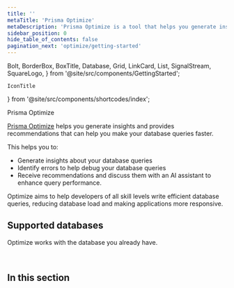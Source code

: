 ```yaml
---
title: ''
metaTitle: 'Prisma Optimize'
metaDescription: 'Prisma Optimize is a tool that helps you generate insights on your queries and recommends performance optimizations.'
sidebar_position: 0
hide_table_of_contents: false
pagination_next: 'optimize/getting-started'
---
```


  Bolt,
  BorderBox,
  BoxTitle,
  Database,
  Grid,
  LinkCard,
  List,
  SignalStream,
  SquareLogo,
} from '@site/src/components/GettingStarted';

    IconTitle
} from '@site/src/components/shortcodes/index';


<IconTitle heading="h1" icon="fa-solid fa-magnifying-glass-chart" iconColor="#16A394" >Prisma Optimize</IconTitle>

[Prisma Optimize](https://www.prisma.io/data-platform/optimize?utm_source=docs&utm_medium=optimize-page) helps you generate insights and provides recommendations that can help you make your database queries faster. 

This helps you to:

- Generate insights about your database queries
- Identify errors to help debug your database queries
- Receive recommendations and discuss them with an AI assistant to enhance query performance.

Optimize aims to help developers of all skill levels write efficient database queries, reducing database load and making applications more responsive.

<Grid>
  <LinkCard
    icon="fa-solid fa-arrow-right"
    title="Get started"
    desc="Start analyzing the prisma queries in your app in 5 minutes."
    link="/optimize/getting-started"
  />
  <LinkCard
    icon="fa-brands fa-github"
    title="Examples"
    desc="Explore our ready-to-run examples using Optimize."
    link="https://github.com/prisma/prisma-examples?tab=readme-ov-file#prisma-optimize"
  />
</Grid>


## Supported databases

Optimize works with the database you already have.

<List framed>
    <SquareLogo
        url="/optimize/getting-started"
        image={'/img/technologies/postgresqlsimple.svg'}
        tech="PostgreSQL"
    />
    <SquareLogo
        url="/optimize/getting-started"
        image={'/img/technologies/mysqlsimple.svg'}
        tech="MySQL"
    />
    <SquareLogo
        url="/optimize/getting-started"
        image={'/img/technologies/mariadb.svg'}
        imageDark={'/img/technologies/mariadbdark.svg'}
        tech="MariaDB"
    />
    <SquareLogo
        url="/optimize/getting-started"
        image={'/img/technologies/planetscale.svg'}
        imageDark={'/img/technologies/planetscaledark.svg'}
        tech="PlanetScale"
    />
    <SquareLogo
        url="/optimize/getting-started"
        image={'/img/technologies/cockroachdbdark.svg'}
        tech="CockroachDB"
    />
    <SquareLogo
        url="/optimize/getting-started"
        image={'/img/technologies/sqlserver.svg'}
        tech="MS SQL Server"
    />
    <SquareLogo
        url="/optimize/getting-started"
        image={'/img/technologies/mongodbsimple.svg'}
        tech="MongoDB"
    />
</List>

<br/>

## In this section

<Subsections depth="3" />
